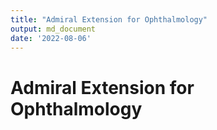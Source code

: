 ```yaml
---
title: "Admiral Extension for Ophthalmology"
output: md_document
date: '2022-08-06'
---
```


# Admiral Extension for Ophthalmology
